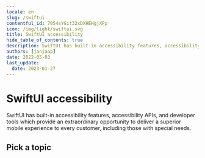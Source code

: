 ```yaml
---
locale: en
slug: /swiftui
contentful_id: 7054sYGit32xDXHEHgjXPp
icon: /img/light/swiftui.svg
title: SwiftUI accessibility
hide_table_of_contents: true
description: SwiftUI has built-in accessibility features, accessibility APIs, and developer tools which provide an extraordinary opportunity to deliver a superior mobile experience to every user, including those with disabilities.
authors: [janjaap]
date: 2022-05-03
last_update:
  date: 2023-01-27
---
```


# SwiftUI accessibility

SwiftUI has built-in accessibility features, accessibility APIs, and developer tools which provide an extraordinary opportunity to deliver a superior mobile experience to every customer, including those with special needs.

## Pick a topic

<LinkList title="List of SwiftUI accessibility topics" isHighlighted={true}>
  <LinkListItem
    url="/en/docs/swiftui/samples"
    title="Browse SwiftUI code samples"
    label="SwiftUI accessibility code samples"
    description="Browse code samples to learn how to build more accessible SwiftUI apps."
    image="/img/light/code.svg"
    alt="Code icon"
  />
  <LinkListItem
    url="/en/docs/swiftui/features"
    title="Learn about SwiftUI accessibility features"
    label="SwiftUI accessibility features"
    description="Learn about the accessibility features that are offered by SwiftUI."
    image="/img/light/features.svg"
    alt="Features icon"
  />
</LinkList>
